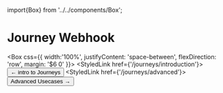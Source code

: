 import{Box} from '../../components/Box';

# Journey Webhook


<Box css={{
    width:'100%',
    justifyContent: 'space-between',
    flexDirection: 'row',
    margin: '$6 0'
}}>
<StyledLink href={'/journeys/introduction'}><Button color={ButtonColor.secondary} size={ButtonSize.large}> ← intro to Journeys </Button></StyledLink>
<StyledLink href={'/journeys/advanced'}><Button size={ButtonSize.large}> Advanced Usecases → </Button></StyledLink>
</Box>


